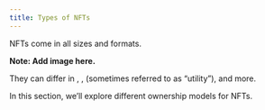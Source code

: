 ```yaml
---
title: Types of NFTs
---
```


NFTs come in all sizes and formats.

**Note: Add image here.**

They can differ in <Nutshell children="art and style" glossaryEntry="content/glossary/CH3-art--tyle.mdx" />, <Nutshell children="file format" glossaryEntry="content/glossary/CH3-file-format.mdx" />, <Nutshell children="use cases" glossaryEntry="content/glossary/CH3-use-cases.mdx" /> (sometimes referred to as “utility”), and more.

In this section, we’ll explore different ownership models for NFTs.

![]()

